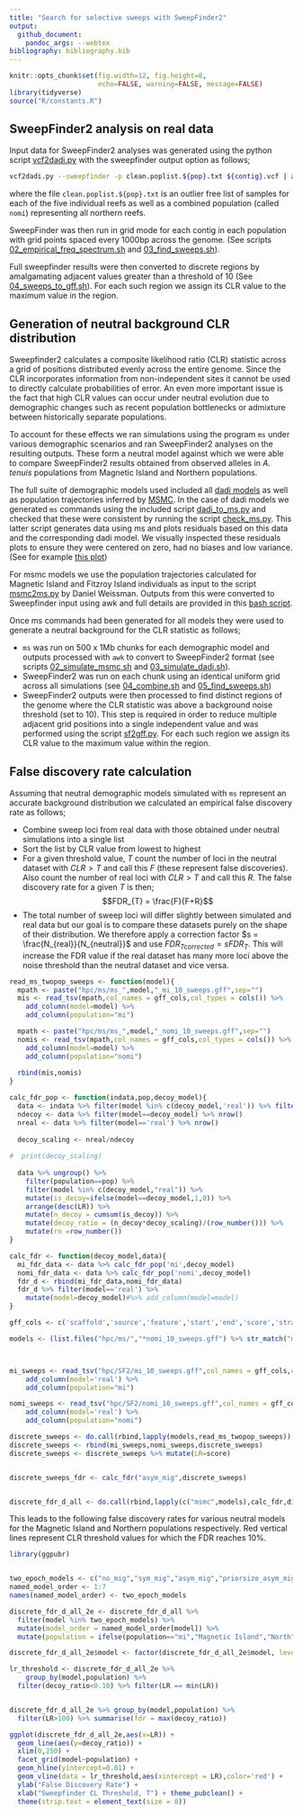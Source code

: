 ```yaml
---
title: "Search for selective sweeps with SweepFinder2"
output:
  github_document:
    pandoc_args: --webtex
bibliography: bibliography.bib
---
```


```r
knitr::opts_chunk$set(fig.width=12, fig.height=8,
                      echo=FALSE, warning=FALSE, message=FALSE)
library(tidyverse)
source("R/constants.R")
```

## SweepFinder2 analysis on real data

Input data for SweepFinder2 analyses was generated using the python script [vcf2dadi.py](bin/vcf2dadi.py) with the sweepfinder output option as follows;
```bash
vcf2dadi.py --sweepfinder -p clean.poplist.${pop}.txt ${contig}.vcf | awk '$2>0' > ${pop}/${contig}.af
```
where the file `clean.poplist.${pop}.txt` is an outlier free list of samples for each of the five individual reefs as well as a combined population (called `nomi`) representing all northern reefs.  

SweepFinder was then run in grid mode for each contig in each population with grid points spaced every 1000bp across the genome. (See scripts [02_empirical_freq_spectrum.sh](hpc/SF2/02_empirical_freq_spectrum.sh) and [03_find_sweeps.sh](hpc/SF2/03_find_sweeps.sh)).

Full sweepfinder results were then converted to discrete regions by amalgamating adjacent values greater than a threshold of 10 (See [04_sweeps_to_gff.sh](hpc/SF2/04_sweeps_to_gff.sh)).  For each such region we assign its CLR value to the maximum value in the region.

## Generation of neutral background CLR distribution

Sweepfinder2 calculates a composite likelihood ratio (CLR) statistic across a grid of positions distributed evenly across the entire genome.  Since the CLR incorporates information from non-independent sites it cannot be used to directly calculate probabilities of error.  An even more important issue is the fact that high CLR values can occur under neutral evolution due to demographic changes such as recent population bottlenecks or admixture between historically separate populations.

To account for these effects we ran simulations using the program `ms` under various demographic scenarios and ran SweepFinder2 analyses on the resulting outputs. These form a neutral model against which we were able to compare SweepFinder2 results obtained from observed alleles in _A. tenuis_ populations from Magnetic Island and Northern populations.

The full suite of demographic models used included all [dadi models](04_dadi.md) as well as population trajectories inferred by [MSMC](03_msmc.md). In the case of dadi models we generated `ms` commands using the included script [dadi_to_ms.py](hpc/ddadi/dadi_to_ms.py) and checked that these were consistent by running the script [check_ms.py](hpc/dadi/check_ms.py).  This latter script generates data using ms and plots residuals based on this data and the corresponding dadi model.  We visually inspected these residuals plots to ensure they were centered on zero, had no biases and low variance. (See for example [this plot](hpc/dadi/mscore_residuals/isolation_asym_mig.png))

For msmc models we use the population trajectories calculated for Magnetic Island and Fitzroy Island individuals as input to the script [msmc2ms.py](hpc/ms/msmc2ms.py) by Daniel Weissman.  Outputs from this were converted to Sweepfinder input using awk and full details are provided in this [bash script](hpc/ms/02_simulate_msmc.sh).

Once ms commands had been generated for all models they were used to generate a neutral background for the CLR statistic as follows;

- `ms` was run on 500 x 1Mb chunks for each demographic model and outputs processed with `awk` to convert to SweepFinder2 format (see scripts [02_simulate_msmc.sh](hpc/ms/02_simulate_msmc.sh) and [03_simulate_dadi.sh](hpc/ms/03_simulate_dadi.sh)). 
- SweepFinder2 was run on each chunk using an identical uniform grid across all simulations (see [04_combine.sh](hpc/ms/04_combine.sh) and [05_find_sweeps.sh](hpc/ms/05_find_sweeps.sh))
- SweepFinder2 outputs were then processed to find distinct regions of the genome where the CLR statistic was above a background noise threshold (set to 10).  This step is required in order to reduce multiple adjacent grid positions into a single independent value and was performed using the script [sf2gff.py](bin/sf2gff.py).  For each such region we assign its CLR value to the maximum value within the region.

## False discovery rate calculation

Assuming that neutral demographic models simulated with `ms` represent an accurate background distribution we calculated an empirical false discovery rate as follows; 

- Combine sweep loci from real data with those obtained under neutral simulations into a single list
- Sort the list by CLR value from lowest to highest
- For a given threshold value, $T$ count the number of loci in the neutral dataset with $CLR>T$ and call this $F$ (these represent false discoveries). Also count the number of real loci with $CLR>T$ and call this $R$.  The false discovery rate for a given $T$ is then;
$$FDR_{T} = \frac{F}{F+R}$$
- The total number of sweep loci will differ slightly between simulated and real data but our goal is to compare these datasets purely on the shape of their distribution.  We therefore apply a correction factor $s = \frac{N_{real}}{N_{neutral}}$ and use $FDR_{T corrected}=s FDR_{T}$. This will increase the FDR value if the real dataset has many more loci above the noise threshold than the neutral dataset and vice versa. 

```r
read_ms_twopop_sweeps <- function(model){
  mpath <- paste("hpc/ms/ms_",model,"_mi_10_sweeps.gff",sep="")
  mis <- read_tsv(mpath,col_names = gff_cols,col_types = cols()) %>% 
    add_column(model=model) %>% 
    add_column(population="mi")

  mpath <- paste("hpc/ms/ms_",model,"_nomi_10_sweeps.gff",sep="")  
  nomis <- read_tsv(mpath,col_names = gff_cols,col_types = cols()) %>% 
    add_column(model=model) %>% 
    add_column(population="nomi")
    
  rbind(mis,nomis)
}

calc_fdr_pop <- function(indata,pop,decoy_model){
  data <- indata %>% filter(model %in% c(decoy_model,'real')) %>% filter(population==pop)
  ndecoy <- data %>% filter(model==decoy_model) %>% nrow()
  nreal <- data %>% filter(model=='real') %>% nrow()
  
  decoy_scaling <- nreal/ndecoy
  
#  print(decoy_scaling)
  
  data %>% ungroup() %>% 
    filter(population==pop) %>% 
    filter(model %in% c(decoy_model,"real")) %>% 
    mutate(is_decoy=ifelse(model==decoy_model,1,0)) %>% 
    arrange(desc(LR)) %>% 
    mutate(n_decoy = cumsum(is_decoy)) %>% 
    mutate(decoy_ratio = (n_decoy*decoy_scaling)/(row_number())) %>% 
    mutate(rn =row_number())
}

calc_fdr <- function(decoy_model,data){
  mi_fdr_data <- data %>% calc_fdr_pop('mi',decoy_model)
  nomi_fdr_data <- data %>% calc_fdr_pop('nomi',decoy_model)
  fdr_d <- rbind(mi_fdr_data,nomi_fdr_data)
  fdr_d %>% filter(model=='real') %>% 
    mutate(model=decoy_model)#%>% add_column(model=model)
}
```


```r
gff_cols <- c('scaffold','source','feature','start','end','score','strand','phase','attributes')

models <- (list.files("hpc/ms/","*nomi_10_sweeps.gff") %>% str_match("ms_(.*)_nomi"))[,2]



mi_sweeps <- read_tsv("hpc/SF2/mi_10_sweeps.gff",col_names = gff_cols,col_types = cols()) %>% 
    add_column(model='real') %>% 
    add_column(population="mi")

nomi_sweeps <- read_tsv("hpc/SF2/nomi_10_sweeps.gff",col_names = gff_cols,col_types = cols()) %>% 
    add_column(model='real') %>% 
    add_column(population="nomi")

discrete_sweeps <- do.call(rbind,lapply(models,read_ms_twopop_sweeps))
discrete_sweeps <- rbind(mi_sweeps,nomi_sweeps,discrete_sweeps)
discrete_sweeps <- discrete_sweeps %>% mutate(LR=score)


discrete_sweeps_fdr <- calc_fdr("asym_mig",discrete_sweeps)


discrete_fdr_d_all <- do.call(rbind,lapply(c("msmc",models),calc_fdr,discrete_sweeps))
```

This leads to the following false discovery rates for various neutral models for the Magnetic Island and Northern populations respectively. Red vertical lines represent CLR threshold values for which the FDR reaches 10%.

```r
library(ggpubr)


two_epoch_models <- c("no_mig","sym_mig","asym_mig","priorsize_asym_mig","asym_mig_size","isolation_asym_mig","msmc")
named_model_order <- 1:7
names(named_model_order) <- two_epoch_models

discrete_fdr_d_all_2e <- discrete_fdr_d_all %>% 
  filter(model %in% two_epoch_models) %>% 
  mutate(model_order = named_model_order[model]) %>% 
  mutate(population = ifelse(population=="mi","Magnetic Island","North"))

discrete_fdr_d_all_2e$model <- factor(discrete_fdr_d_all_2e$model, levels = two_epoch_models)

lr_threshold <- discrete_fdr_d_all_2e %>% 
    group_by(model,population) %>% 
  filter(decoy_ratio<0.10) %>% filter(LR == min(LR)) 


discrete_fdr_d_all_2e %>% group_by(model,population) %>%
  filter(LR>100) %>% summarise(fdr = max(decoy_ratio))

ggplot(discrete_fdr_d_all_2e,aes(x=LR)) + 
  geom_line(aes(y=decoy_ratio)) + 
  xlim(0,250) + 
  facet_grid(model~population) +
  geom_hline(yintercept=0.01) + 
  geom_vline(data = lr_threshold,aes(xintercept = LR),color='red') +
  ylab("False Discovery Rate") +
  xlab("Sweepfinder CL Threshold, T") + theme_pubclean() +
  theme(strip.text = element_text(size = 8))
```



